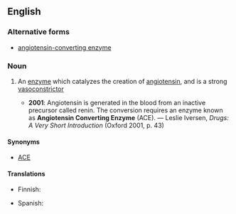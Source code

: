 ==English==

===Alternative forms===
* [[angiotensin-converting enzyme]]

===Noun===
{{en-noun|head=[[angiotensin]] [[converting]] [[enzyme]]}}

# {{context|biochemistry|lang=en}} An [[enzyme]] which catalyzes the creation of [[angiotensin]], and is a strong [[vasoconstrictor]]
#* '''2001''': Angiotensin is generated in the blood from an inactive precursor called renin.  The conversion requires an enzyme known as '''Angiotensin Converting Enzyme''' (ACE). — Leslie Iversen, ''Drugs: A Very Short Introduction'' (Oxford 2001, p. 43)

====Synonyms====
* {{gloss|abbreviation}} [[ACE]]

====Translations====
{{trans-top|enzyme}}
* Finnish: {{t|fi|angiotensiinikonvertaasin estäjä}}
{{trans-mid}}
* Spanish: {{t|es|enzima convertidora de angiotensina|f}}
{{trans-bottom}}